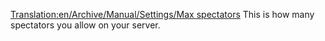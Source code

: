 [[Translation:en/Archive/Manual/Settings/Max spectators]]
This is how many spectators you allow on your server.